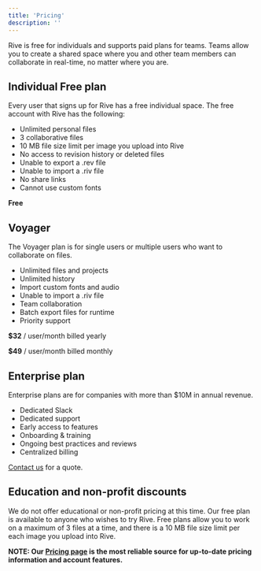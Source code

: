```yaml
---
title: 'Pricing'
description: ''
---
```


Rive is free for individuals and supports paid plans for teams. Teams allow you to create a shared space where you and other team members can collaborate in real-time, no matter where you are. 

## Individual Free plan

Every user that signs up for Rive has a free individual space. The free account with Rive has the following:

- Unlimited personal files
- 3 collaborative files
- 10 MB file size limit per image you upload into Rive
- No access to revision history or deleted files
- Unable to export a .rev file
- Unable to import a .riv file
- No share links
- Cannot use custom fonts

**Free**

## Voyager 

The Voyager plan is for single users or multiple users who want to collaborate on files.

- Unlimited files and projects
- Unlimited history
- Import custom fonts and audio
- Unable to import a .riv file
- Team collaboration
- Batch export files for runtime
- Priority support

**$32** / user/month billed yearly

**$49** / user/month billed monthly

## Enterprise plan 

Enterprise plans are for companies with more than $10M in annual revenue.

- Dedicated Slack
- Dedicated support
- Early access to features
- Onboarding & training
- Ongoing best practices and reviews
- Centralized billing

[Contact us](https://rive.atlassian.net/servicedesk/customer/portal/3/group/4/create/34) for a quote.

## Education and non-profit discounts 

We do not offer educational or non-profit pricing at this time. Our free plan is available to anyone who wishes to try Rive. Free plans allow you to work on a maximum of 3 files at a time, and there is a 10 MB file size limit per each image you upload into Rive.

**NOTE: Our [Pricing page](https://rive.app/pricing) is the most reliable source for up-to-date pricing information and account features.**